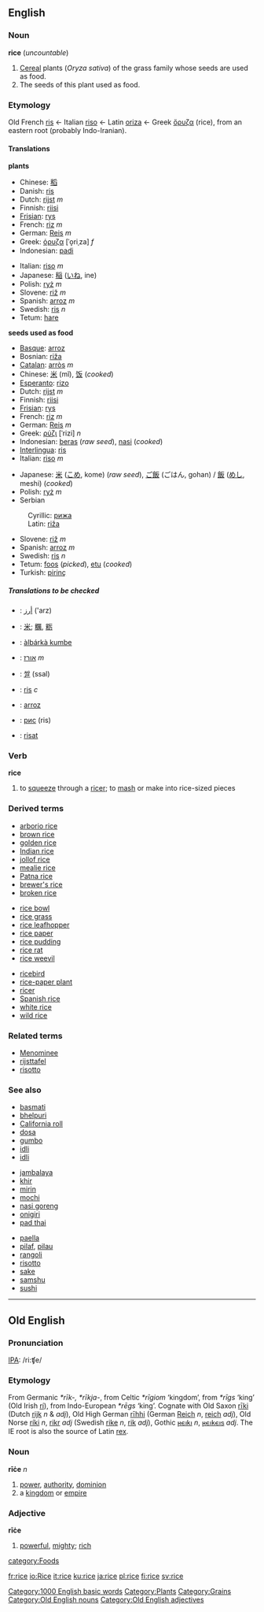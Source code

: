 ==English==

{{Wikipedia}}
===Noun===
'''rice''' (''uncountable'')

#<!--DefNOryza_sativa-->[[Cereal]] plants (''Oryza sativa'') of the grass family whose seeds are used as food.
#<!--DefNOryza_sativa_seed-->The seeds of this plant used as food.

===Etymology===
Old French [[ris]] ← Italian [[riso]] ← Latin [[oriza]] ← Greek [[ὄρυζα]] (rice), from an eastern root (probably Indo-Iranian).

====Translations====

<!--DefNOryza_sativa-->'''plants'''
{{top}}
*Chinese: [[稻]]
*Danish: [[ris]]
*Dutch: [[rijst]] ''m''
*Finnish: [[riisi]]
*[[Frisian]]: [[rys]]
*French: [[riz]] ''m''
*German: [[Reis]] ''m''
*Greek: [[όρυζα]] [ˈo̞riˌza] ''f''
*Indonesian: [[padi]]
{{mid}}
*Italian: [[riso]] ''m''
*Japanese: [[稲]] ([[いね]], ine)
*Polish: [[ryż]] ''m''
*Slovene: [[riž]] ''m''
*Spanish: [[arroz]] ''m''
*Swedish: [[ris]] ''n''
*Tetum: [[hare]]
{{bottom}}

<!--DefNOryza_sativa_seed-->'''seeds used as food'''
{{top}}
*[[Basque]]: [[arroz]]
*Bosnian: [[riža#Bosnian|riža]] {{f}}
*[[Catalan]]: [[arròs]] ''m''
*Chinese: [[米]] (mǐ), [[饭]] (''cooked'')
*[[Esperanto]]: [[rizo]]
*Dutch: [[rijst]] ''m''
*Finnish: [[riisi]]
*[[Frisian]]: [[rys]]
*French: [[riz]] ''m''
*German: [[Reis]] ''m''
*Greek: [[ρύζι]] [ˈrizi] ''n''
*Indonesian: [[beras]] (''raw seed''), [[nasi]] (''cooked'')
*[[Interlingua]]: [[ris]]
*Italian: [[riso]] ''m''
{{mid}}
*Japanese: [[米]] ([[こめ]], kome) (''raw seed''), [[ご飯]] (ごはん, gohan) / [[飯]] ([[めし]], meshi) (''cooked'')
*Polish: [[ryż]] ''m''
*Serbian
:Cyrillic: [[рижа#Serbian|рижа]] {{f}}
:Latin: [[riža#Serbian|riža]] {{f}}
*Slovene: [[riž]] ''m''
*Spanish: [[arroz]] ''m''
*Swedish: [[ris]] ''n''
*Tetum: [[foos]] (''picked''), [[etu]] (''cooked'')
*Turkish: [[pirinç]]
{{bottom}}

=====Translations to be checked=====
<!--Remove this section once all of the translations below have been moved into the tables above.-->
{{checktrans}}

*{{ttbc|Arabic}}: [[أرز]] ('arz)
*{{ttbc|CJKV Characters}}: [[米]]; [[糲]], [[粝]]
*{{ttbc|Hausa}}: [[àlbárkà kumbe]]
*{{ttbc|Hebrew}}: [[אורז]] ''m''
*{{ttbc|Korean}}: [[쌀]] (ssal)
*{{ttbc|Norwegian}}: [[ris]] ''c''
*{{ttbc|Portuguese}}: [[arroz]]
*{{ttbc|Russian}}: [[рис]] (ris)
*{{ttbc|Volapük}}: [[risat]]

===Verb===
'''rice'''

#<!--VTrSqueeze-->to [[squeeze]] through a [[ricer]]; to [[mash]] or make into rice-sized pieces

===Derived terms===
{{3column-top}}
*[[arborio rice]]
*[[brown rice]]
*[[golden rice]]
*[[Indian rice]]
*[[jollof rice]]
*[[mealie rice]]
*[[Patna rice]]
*[[brewer's rice]]
*[[broken rice]]
{{3column-mid}}
*[[rice bowl]]
*[[rice grass]]
*[[rice leafhopper]]
*[[rice paper]]
*[[rice pudding]]
*[[rice rat]]
*[[rice weevil]]
{{3column-mid}}
*[[ricebird]]
*[[rice-paper plant]]
*[[ricer]]
*[[Spanish rice]]
*[[white rice]]
*[[wild rice]]
{{3column-end}}

===Related terms===
*[[Menominee]]
*[[rijsttafel]]
*[[risotto]]

===See also===
{{3column-top}}
*[[basmati]]
*[[bhelpuri]]
*[[California roll]]
*[[dosa]]
*[[gumbo]]
*[[idli]]
*[[idli]]
{{3column-mid}}
*[[jambalaya]]
*[[khir]]
*[[mirin]]
*[[mochi]]
*[[nasi goreng]]
*[[onigiri]]
*[[pad thai]]
{{3column-mid}}
*[[paella]]
*[[pilaf]], [[pilau]]
*[[rangoli]]
*[[risotto]]
*[[sake]]
*[[samshu]]
*[[sushi]]
{{3column-end}}

----

==Old English==
===Pronunciation===
[[IPA]]: /ri:ʧe/
===Etymology===
From Germanic ''*rīk-, *rīkja-'', from Celtic ''*rīgiom'' ‘kingdom’, from ''*rīgs'' ‘king’ (Old Irish [[rí]]), from Indo-European ''*rēgs'' ‘king’.  Cognate with Old Saxon [[riki|rīki]] (Dutch [[rijk]] ''n'' & ''adj''), Old High German [[rihhi|rīhhi]] (German [[Reich]] ''n'', [[reich]] ''adj''), Old Norse [[riki|ríki]] ''n'', [[rikr]] ''adj'' (Swedish [[rike]] ''n'', [[rik]] ''adj''), Gothic [[𐍂𐌴𐌹𐌺𐌹]] ''n'', [[𐍂𐌴𐌹𐌺𐌴𐌹𐍃]] ''adj''.  The IE root is also the source of Latin [[rex]].

===Noun===
'''rīċe''' ''n''
# [[power]], [[authority]], [[dominion]]
# a [[kingdom]] or [[empire]]

===Adjective===
'''rīċe'''
# [[powerful]], [[mighty]]; [[rich]]

[[Category:1000 English basic words]]
[[category:Foods]]
[[Category:Plants]]
[[Category:Grains]]
[[Category:Old English nouns]]
[[Category:Old English adjectives]]

[[fr:rice]]
[[io:Rice]]
[[it:rice]]
[[ku:rice]]
[[ja:rice]]
[[pl:rice]]
[[fi:rice]]
[[sv:rice]]